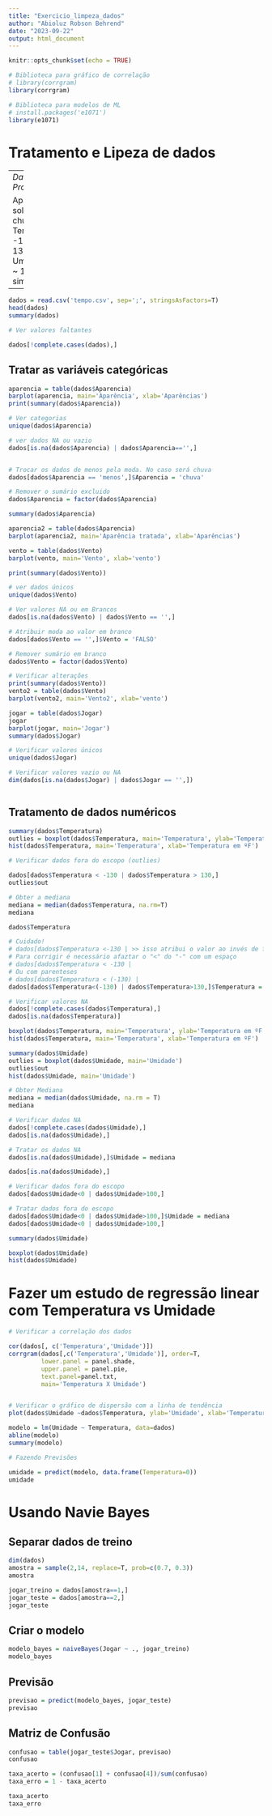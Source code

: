 ```yaml
---
title: "Exercicio_limpeza_dados"
author: "Abioluz Robson Behrend"
date: "2023-09-22"
output: html_document
---
```


```r
knitr::opts_chunk$set(echo = TRUE)

# Biblioteca para gráfico de correlação
# library(corrgram)
library(corrgram)

# Biblioteca para modelos de ML
# install.packages('e1071')
library(e1071)

```

# Tratamento e Lipeza de dados

---
*Dados do Projeto:*

Aparência: sol, nublado, chuva
Temperatura: -130 ~ 130F
Umidade: 0 ~ 100
Jogar: sim/não
---


```r
dados = read.csv('tempo.csv', sep=';', stringsAsFactors=T)
head(dados)
summary(dados)

# Ver valores faltantes

dados[!complete.cases(dados),]
```


## Tratar as variáveis categóricas

```r
aparencia = table(dados$Aparencia)
barplot(aparencia, main='Aparência', xlab='Aparências')
print(summary(dados$Aparencia))

# Ver categorias
unique(dados$Aparencia)

# ver dados NA ou vazio
dados[is.na(dados$Aparencia) | dados$Aparencia=='',]


# Trocar os dados de menos pela moda. No caso será chuva
dados[dados$Aparencia == 'menos',]$Aparencia = 'chuva'

# Remover o sumário excluido
dados$Aparencia = factor(dados$Aparencia)

summary(dados$Aparencia)

aparencia2 = table(dados$Aparencia)
barplot(aparencia2, main='Aparência tratada', xlab='Aparências')

```

```r
vento = table(dados$Vento)
barplot(vento, main='Vento', xlab='vento')

print(summary(dados$Vento))

# ver dados únicos
unique(dados$Vento)

# Ver valores NA ou em Brancos
dados[is.na(dados$Vento) | dados$Vento == '',]

# Atribuir moda ao valor em branco
dados[dados$Vento == '',]$Vento = 'FALSO'

# Remover sumário em branco
dados$Vento = factor(dados$Vento)

# Verificar alterações
print(summary(dados$Vento))
vento2 = table(dados$Vento)
barplot(vento2, main='Vento2', xlab='vento')


```
```r
jogar = table(dados$Jogar)
jogar
barplot(jogar, main='Jogar')
summary(dados$Jogar)

# Verificar valores únicos
unique(dados$Jogar)

# Verificar valores vazio ou NA
dim(dados[is.na(dados$Jogar) | dados$Jogar == '',])



```

## Tratamento de dados numéricos


```r
summary(dados$Temperatura)
outlies = boxplot(dados$Temperatura, main='Temperatura', ylab='Temperatura em ºF')
hist(dados$Temperatura, main='Temperatura', xlab='Temperatura em ºF')

# Verificar dados fora do escopo (outlies)

dados[dados$Temperatura < -130 | dados$Temperatura > 130,]
outlies$out

# Obter a mediana
mediana = median(dados$Temperatura, na.rm=T)
mediana

dados$Temperatura

# Cuidado! 
# dados[dados$Temperatura <-130 | >> isso atribui o valor ao invés de fazer a operação lógica
# Para corrigir é necessário afaztar o "<" do "-" com um espaço
# dados[dados$Temperatura < -130 |
# Ou com parenteses
# dados[dados$Temperatura < (-130) |
dados[dados$Temperatura<(-130) | dados$Temperatura>130,]$Temperatura = mediana

# Verificar valores NA
dados[!complete.cases(dados$Temperatura),]
dados[is.na(dados$Temperatura)]

boxplot(dados$Temperatura, main='Temperatura', ylab='Temperatura em ºF')
hist(dados$Temperatura, main='Temperatura', xlab='Temperatura em ºF')


```



```r
summary(dados$Umidade)
outlies = boxplot(dados$Umidade, main='Umidade')
outlies$out
hist(dados$Umidade, main='Umidade')

# Obter Mediana
mediana = median(dados$Umidade, na.rm = T)
mediana

# Verificar dados NA
dados[!complete.cases(dados$Umidade),]
dados[is.na(dados$Umidade),]

# Tratar os dados NA 
dados[is.na(dados$Umidade),]$Umidade = mediana

dados[is.na(dados$Umidade),]

# Verificar dados fora do escopo
dados[dados$Umidade<0 | dados$Umidade>100,]

# Tratar dados fora do escopo
dados[dados$Umidade<0 | dados$Umidade>100,]$Umidade = mediana
dados[dados$Umidade<0 | dados$Umidade>100,]

summary(dados$Umidade)

boxplot(dados$Umidade)
hist(dados$Umidade)

```

# Fazer um estudo de regressão linear com Temperatura vs Umidade


```r
# Verificar a correlação dos dados

cor(dados[, c('Temperatura','Umidade')])
corrgram(dados[,c('Temperatura','Umidade')], order=T,
         lower.panel = panel.shade,
         upper.panel = panel.pie,
         text.panel=panel.txt,
         main='Temperatura X Umidade')


# Verificar o gráfico de dispersão com a linha de tendência
plot(dados$Umidade ~dados$Temperatura, ylab='Umidade', xlab='Temperatura', main='Dispersão Temperatura X Umidade')

modelo = lm(Umidade ~ Temperatura, data=dados)
abline(modelo)
summary(modelo)
```

```r
# Fazendo Previsões

umidade = predict(modelo, data.frame(Temperatura=0))
umidade
```
# Usando Navie Bayes

## Separar dados de treino

```r
dim(dados)
amostra = sample(2,14, replace=T, prob=c(0.7, 0.3))
amostra

jogar_treino = dados[amostra==1,]
jogar_teste = dados[amostra==2,]
jogar_teste
```
## Criar o modelo
```r
modelo_bayes = naiveBayes(Jogar ~ ., jogar_treino)
modelo_bayes
```
## Previsão

```r
previsao = predict(modelo_bayes, jogar_teste)
previsao
```
## Matriz de Confusão

```r
confusao = table(jogar_teste$Jogar, previsao)
confusao

taxa_acerto = (confusao[1] + confusao[4])/sum(confusao)
taxa_erro = 1 - taxa_acerto

taxa_acerto
taxa_erro
```













